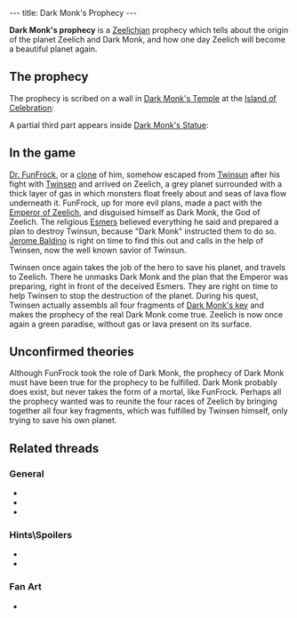 ---
title: Dark Monk's Prophecy
---

{{twinsunica import}}{{Infobox Story
 |image=DARK.JPG
 |type=legend
 |lba1=
 |lba2=yes
}}

'''Dark Monk's prophecy''' is a [[Zeelich]]ian prophecy which tells about the origin of the planet Zeelich and Dark Monk, and how one day Zeelich will become a beautiful planet again.

==The prophecy==
The prophecy is scribed on a wall in [[Dark Monk's Temple]] at the [[Island of Celebration]]:
{{Quote
 |quote=In the beginning, the 2 mother planets, Zeer (the sun) and Lich (the cold) met one another during the Oogh: the great cataclysm. From this Zeelich was born. Life appeared and the brotherhood of the Gods sent there the youngest son of the light, who was called Kard N'kom. Alas, some deleterious fumes emanating from the Great Sulfur Mine disfigured him. His horribly mutilated face escaped the Gods, and it was decided that Kard N'kom would have to forever hide his face and never again appear in front of the noble assembly. Condemned to roam the cosmos forever, Kard N'kom saw his Name erased from the divine law. He who wanders without a face became then known as Dark Monk... Zeelich was populated with 4 different races, condemned by the Gods to fight each other forever. But, life being stronger, the divine brotherhood hurled Zeelich into the first sun of the Novae system. This shock created the planet such as we know it: a blanket of clouds isolating the rocky summits from the melting ground.'''

Then Dark Monk came back and announced the latest verdict from the Gods. The races were to fraternize and share the task of returning Zeelich to its former beauty. He unveiled a great wonder: from the deadly cloud, hideous monsters were born and threatened to invade the planet. But, thanks to his Key, Dark Monk also gave rise to a volcano which erupted and sculpted in basalt a gigantic statue in his image, holding the Stone Book of the 10,000 Names. At each ceremony, lightning would henceforth inscribe once more the Name of God, Dark Monk. Before disappearing, Dark Monk broke his Key into 4 pieces and thus revealed the Great Prophecy. On the day when the 10,000th Name of God is engraved the reunion of the 4 fragments of the Key will make the monsters and the gas disappear, and will give back to Zeelich the heavenly appearance of its origin. Life will then be reborn as it was in the time of Eden.
 |character=Dark Monk's prophecy}}

A partial third part appears inside [[Dark Monk's Statue]]:
{{Quote
 |quote=... and when the stranger appears, alone capable of reuniting the four keys, Dark Monk will oppose... ...in the ultimate celebration the monsters and the gas will disappear... in forgetfulness Dark Monk will go... ... and life will Zeelich regain...
 |character=Dark Monk's prophecy}}

==In the game==
[[Dr. FunFrock]], or a [[clone]] of him, somehow escaped from [[Twinsun]] after his fight with [[Twinsen]] and arrived on Zeelich, a grey planet surrounded with a thick layer of gas in which monsters float freely about and seas of lava flow underneath it. FunFrock, up for more evil plans, made a pact with the [[Emperor of Zeelich]], and disguised himself as Dark Monk, the God of Zeelich. The religious [[Esmers]] believed everything he said and prepared a plan to destroy Twinsun, because "Dark Monk" instructed them to do so. [[Jerome Baldino]] is right on time to find this out and calls in the help of Twinsen, now the well known savior of Twinsun.

Twinsen once again takes the job of the hero to save his planet, and travels to Zeelich. There he unmasks Dark Monk and the plan that the Emperor was preparing, right in front of the deceived Esmers. They are right on time to help Twinsen to stop the destruction of the planet. During his quest, Twinsen actually assembls all four fragments of [[Dark Monk's key]] and makes the prophecy of the real Dark Monk come true. Zeelich is now once again a green paradise, without gas or lava present on its surface.

==Unconfirmed theories==
Although FunFrock took the role of Dark Monk, the prophecy of Dark Monk must have been true for the prophecy to be fulfilled. Dark Monk probably does exist, but never takes the form of a mortal, like FunFrock. Perhaps all the prophecy wanted was to reunite the four races of Zeelich by bringing together all four key fragments, which was fulfilled by Twinsen himself, only trying to save his own planet.

==Related threads==
===General===
* {{thread|id=8318|title=Noticed something weird??}}
* {{thread|id=2693|title=Dark Monk}}
* {{thread|id=1867|title=Do you remember when... <nowiki>[spolier]</nowiki>}}

===Hints\Spoilers===
* {{thread|id=7466|title=wow}}
* {{thread|id=3517|title=Miscellaneous question...}}

===Fan Art===
* {{thread|id=5533|title=Dark Monk}}